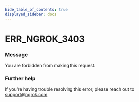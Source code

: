 ```yaml
---
hide_table_of_contents: true
displayed_sidebar: docs
---
```



# ERR_NGROK_3403

### Message
You are forbidden from making this request.

<ErrorDetails error='err_ngrok_3403' />


### Further help
If you're having trouble resolving this error, please reach out to [support@ngrok.com](mailto:support@ngrok.com?subject=Help%20with%20ERR_NGROK_3403)

